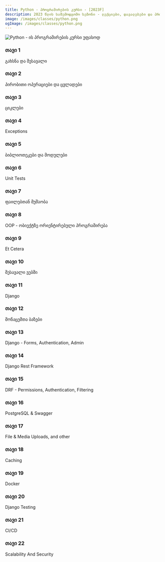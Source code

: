 ```yaml
---
title: Python - პროგრამირების კურსი - [2023F]
description: 2023 წლის საშემოდგომო სეზონი - ლექციები, დავალებები და პროექტები.
image: /images/classes/python.png
ogImage: /images/classes/python.png
---
```


<div className="grid sm:grid-cols-1 gap-4 mt-6">

<img alt="Python - ის პროგრამირების კურსი უფასოდ" src="/images/classes/python.png" />

<Card href="/classes/python/2023f/week-1">

### თავი 1

გახსნა და შესავალი

</Card>

<Card href="/classes/python/2023f/week-2">

### თავი 2

პირობითი ოპერაციები და ცვლადები

</Card>

<Card href="/classes/python/2023f/week-3">

### თავი 3

ციკლები

</Card>

<Card href="/classes/python/2023f/week-4">

### თავი 4

Exceptions

</Card>

<Card href="/classes/python/2023f/week-5">

### თავი 5

ბიბლიოთეკები და მოდულები

</Card>

<Card href="/classes/python/2023f/week-6">

### თავი 6

Unit Tests

</Card>

<Card href="/classes/python/2023f/week-7">

### თავი 7

ფაილებთან მუშაობა

</Card>

<Card href="/classes/python/2023f/week-8">

### თავი 8

OOP - ობიექტზე ორიენტირებული პროგრამირება

</Card>

<Card href="/classes/python/2023f/week-9">

### თავი 9

Et Cetera

</Card>

<Card href="/classes/python/2023f/week-10">

### თავი 10

შესავალი ვებში

</Card>

<Card href="/classes/python/2023f/week-11">

### თავი 11

Django

</Card>

<Card href="/classes/python/2023f/week-12">

### თავი 12

მონაცემთა ბაზები

</Card>

<Card href="/classes/python/2023f/week-13">

### თავი 13

Django - Forms, Authentication, Admin

</Card>

<Card href="/classes/python/2023f/week-14">

### თავი 14

Django Rest Framework

</Card>

<Card href="/classes/python/2023f/week-15">

### თავი 15

DRF - Permissions, Authentication, Filtering

</Card>

<Card href="/classes/python/2023f/week-16">

### თავი 16

PostgreSQL & Swagger

</Card>

<Card href="/classes/python/2023f/week-17">

### თავი 17

File & Media Uploads, and other

</Card>

<Card href="/classes/python/2023f/week-18">

### თავი 18

Caching

</Card>

<Card href="/classes/python/2023f/week-19">

### თავი 19

Docker

</Card>

<Card href="/classes/python/2023f/week-20">

### თავი 20

Django Testing

</Card>

<Card href="/classes/python/2023f/week-21">

### თავი 21

CI/CD

</Card>

<Card href="/classes/python/2023f/week-22">

### თავი 22

Scalability And Security

</Card>


</div>
